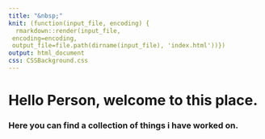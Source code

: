 ```yaml
---
title: "&nbsp;"
knit: (function(input_file, encoding) {
  rmarkdown::render(input_file,
 encoding=encoding,
 output_file=file.path(dirname(input_file), 'index.html'))})
output: html_document
css: CSSBackground.css
---
```



<div class="child">
# Hello Person, welcome to this place.
### Here you can find a collection of things i have worked on.